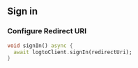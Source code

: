 
## Sign in

### Configure Redirect URI

<ConfigureRedirectUri figureSrc={redirectUriFigure} redirectUri="io.logto://callback" />

<SignInNote calling=".signIn(redirectUri)" />

```dart
void signIn() async {
  await logtoClient.signIn(redirectUri);
}
```
